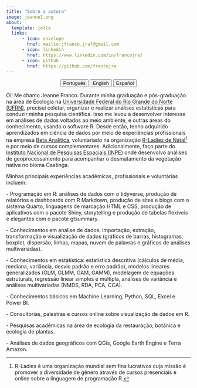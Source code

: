 ---
title: "Sobre a autora"
image: jeanne1.png
about:
  template: jolla
  links:
      - icon: envelope
        href: mailto:jfranco.jraf@gmail.com
      - icon: linkedin
        href: https://www.linkedin.com/in/francojra/
      - icon: github
        href: https://github.com/francojra
---

<center>

::: {.btn-group role="group" aria-label="About"}
<a href="about-pt.html"> <button type="button" class="btn btn-primary me-md-2 btn-sm">Português</button></a> <a href="about-en.html"> <button type="button" class="btn btn-primary me-md-2 btn-sm">English</button></a> <a href="about-es.html"><button type="button" class="btn btn-primary me-md-2 btn-sm">Español</button></a>
:::

</center>

Oi! Me chamo Jeanne Franco. Durante minha graduação e pós-graduação na área de Ecologia na [Universidade Federal do Rio Grande do Norte (UFRN)](https://www.ufrn.br/), precisei coletar, organizar e realizar análises estatísticas para conduzir minha pesquisa científica. Isso me levou a desenvolver interesse em análises de dados voltados ao meio ambiente, e outras áreas do conhecimento, usando o software R. Desde então, tenho adquirido aprendizados em ciência de dados por meio de experiências profissionais na empresa [Beta Analítica](https://betaanalitica.com.br/), voluntariado na organização [R-Ladies de Natal](https://rladies.org/)[^1] e por meio de cursos complementares. Adicionalmente, faço parte do [Instituto Nacional de Pesquisas Espaciais (INPE)](https://www.gov.br/inpe/pt-br) onde desenvolvo análises de geoprocessamento para acompanhar o desmatamento da vegetação nativa no bioma Caatinga. 

Minhas principais experiências acadêmicas, profissionais e voluntárias incluem:

\- Programação em R: análises de dados com o tidyverse, produção de relatórios e dashboards com R Markdown, produção de sites e blogs com o sistema Quarto, linguagens de marcação HTML e CSS, produção de aplicativos com o pacote Shiny, storytelling e produção de tabelas flexíveis e elegantes com o pacote gtsummary.

\- Conhecimentos em análise de dados: importação, extração, transformação e visualização de dados (gráficos de barras, histogramas, boxplot, dispersão, linhas, mapas, nuvem de palavras e gráficos de análises multivariadas).

\- Conhecimentos em estatística: estatística descritiva (cálculos de média, mediana, variância, desvio padrão e erro padrão), modelos lineares generalizados (GLM, GLMM, GAM, GAMM), modelagem de equações estruturais, regressão linear simples e múltipla, análises de variância e análises multivariadas (NMDS, RDA, PCA, CCA).

\- Conhecimentos básicos em Machine Learning, Python, SQL, Excel e Power BI.

\- Consultorias, palestras e cursos online sobre visualização de dados em R.

\- Pesquisas acadêmicas na área de ecologia da restauração, botânica e ecologia de plantas.

\- Análises de dados geográficos com QGis, Google Earth Engine e Terra Amazon.

[^1]: R-Ladies é uma organização mundial sem fins lucrativos cuja missão é promover a diversidade de gênero através de cursos presenciais e online sobre a linguagem de programação R.